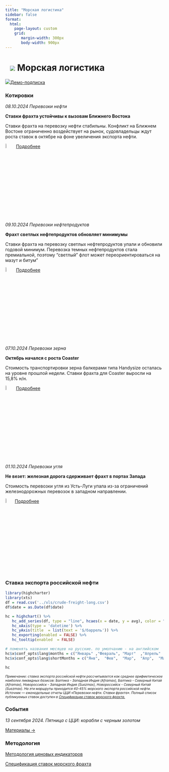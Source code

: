 ```yaml
---
title: "Морская логистика"
sidebar: false
format: 
  html:
    page-layout: custom
    grid:
       margin-width: 300px
       body-width: 900px
---
```


# ![](../images/icon-ship.svg) Морская логистика {.my-custom-class style="margin-left:3%;"}

![](../images/icon-subscription.svg)[Демо-подписка](../demo-subscription.qmd)

::: {.grid style="margin-left:0%"}
::: {.g-col-12 .g-col-sm-12 .g-col-xs-12 .g-col-xl-4 .g-col-md-6 .g-col-lg-6}
### Котировки

*08.10.2024 Перевозки нефти*

**Ставки фрахта устойчивы к вызовам Ближнего Востока**

Ставки фрахта на перевозку нефти стабильны. Конфликт на Ближнем Востоке ограниченно воздействует на рынок, судовладельцы ждут роста ставок в октябре на фоне увеличения экспорта нефти.


![](../images/icon-locker.svg){width="6%"} [Подробнее](../demo-subscription.qmd)

*09.10.2024 Перевозки нефтепродуктов*

**Фрахт светлых нефтепродуктов обновляет минимумы**

Ставки фрахта на перевозку светлых нефтепродуктов упали и обновили годовой минимум. Перевозка темных нефтепродуктов стала премиальной, поэтому "светлый" флот может переориентироваться на мазут и битум"

![](../images/icon-locker.svg){width="6%"} [Подробнее](../demo-subscription.qmd)

*07.10.2024 Перевозки зерна*

**Октябрь начался с роста Coaster**

Стоимость транспортировки зерна балкерами типа Handysize осталась на уровне прошлой недели. Ставки фрахта для Coaster выросли на 15,8% н/н.

![](../images/icon-locker.svg){width="6%"} [Подробнее](../demo-subscription.qmd)

*01.10.2024 Перевозки угля*

**Не везет: железная дорога сдерживает фрахт в портах Запада**

Стоимость перевозки угля из Усть-Луги упала из-за ограничений железнодорожных перевозок в западном направлении.

![](../images/icon-locker.svg){width="6%"}[Подробнее](../demo-subscription.qmd)
:::

::: {.g-col-12 .g-col-sm-12 .g-col-xs-12 .g-col-xl-4 .g-col-md-6 .g-col-lg-6}
### Ставка экспорта российской нефти

```r
library(highcharter)
library(xts)
df = read.csv('../xls/crude-freight-long.csv')
df$date = as.Date(df$date)

hc = highchart() %>% 
   hc_add_series(df, type = "line", hcaes(x = date, y = avg), color = "#1A4AFC", name = "Фрахт российской нефти") %>% 
   hc_xAxis(type = 'datetime') %>% 
   hc_yAxis(title  = list(text = '$/баррель')) %>% 
   hc_exporting(enabled = FALSE) %>% 
   hc_tooltip(enabled  = FALSE)

# поменять названия месяцев на русские. по умолчанию - на английском
hc$x$conf_opts$lang$months = c("Январь"	,"Февраль",	"Март"	,"Апрель"	,"Май",	"Июнь", "Июль",	"Август",	"Сентябрь",	"Октябрь",	"Ноябрь",	"Декабрь")
hc$x$conf_opts$lang$shortMonths = c("Янв", 	"Фев",	"Мар",	"Апр",	"Май",	"Июн",	"Июл",	"Авг",	"Сен",	"Окт",	"Ноя",	"Дек")

hc
```

[*Примечание: ставка экспорта российской нефти рассчитывается как среднее арифметическое наиболее ликвидных базисов: Балтика - Западная Индия (Aframax), Балтика - Северный Китай (Aframax), Новороссийск - Западная Индия (Suezmax), Новороссийск - Северный Китай (Suezmax). На эти маршруты приходится 40-45% морского экспорта российской нефти. Источник — еженедельные отчеты ЦЦИ «Перевозки нефти. Ставки фрахта». Полный список публикуемых ставок доступен в [Спецификации ставок морского фрахта.](../methodology/specs-freight.qmd)*]{style="font-size:0.75em"}

### События

*13 сентября 2024. Пятница с ЦЦИ: корабли с черным золотом*

[Материалы →](../events/2024-09-13-crude.qmd)
:::
:::

::: {.grid style="margin-left:0%"}
::: {.g-col-12 .g-col-sm-12 .g-col-xs-12 .g-col-xl-4 .g-col-md-6 .g-col-lg-6}
### Методология

[Методология ценовых индикаторов](../methodology/methodology-benchmark-pbc.qmd)

[Спецификация ставок морского фрахта](../methodology/specs-freight.qmd)
:::

::: {.g-col-12 .g-col-sm-12 .g-col-xs-12 .g-col-xl-4 .g-col-md-6 .g-col-lg-6}
:::
:::
